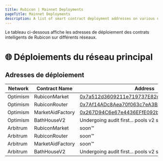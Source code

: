 ```yaml
---
title: Rubicon | Mainnet Deployments
pageTitle: Mainnet Deployments
description: A list of smart contract deployment addresses on various networks.
---
```


Le tableau ci-dessous affiche les adresses de déploiement des contrats intelligents de Rubicon sur différents réseaux.

# 🌐 Déploiements du réseau principal

## Adresses de déploiement

| Network  | Contract Name   | Address                                                                        |
| -------- | --------------- | ------------------------------------------------------------------------------ |
| Optimism | RubiconMarket   | [0x7a512d3609211e719737E82c7bb7271eC05Da70d](https://optimistic.etherscan.io/address/0x7a512d3609211e719737E82c7bb7271eC05Da70d) |
| Optimism | RubiconRouter   | [0x7Af14ADc8Aea70f063c7eA3B2C1AD0D7A59C4bFf](https://optimistic.etherscan.io/address/0x7Af14ADc8Aea70f063c7eA3B2C1AD0D7A59C4bFf) |
| Optimism | MarketAidFactory| [0x267D94C6e67e4436EFfE092b08d040cFF36B2DA7](https://optimistic.etherscan.io/address/0x267D94C6e67e4436EFfE092b08d040cFF36B2DA7) |
| Optimism | BathHouseV2     | Undergoing audit first... pools v2 soon                                       |
| Arbitrum | RubiconMarket   | soon™                                                                         |
| Arbitrum | RubiconRouter   | soon™                                                                         |
| Arbitrum | MarketAidFactory| soon™                                                                         |
| Arbitrum | BathHouseV2     | Undergoing audit first... pools v2 soon                                       |